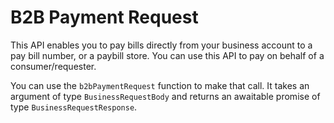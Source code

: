# B2B Payment Request

This API enables you to pay bills directly from your business account to a pay bill number, or a paybill store. You can use this API to pay on behalf of a consumer/requester.

You can use the `b2bPaymentRequest` function to make that call. It takes an argument of type `BusinessRequestBody` and returns an awaitable promise of type `BusinessRequestResponse`.

